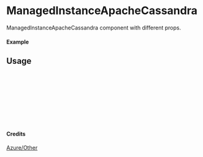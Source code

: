 
<Meta of={ManagedInstanceApacheCassandra} title="Azure/Other/ManagedInstanceApacheCassandra" />

# ManagedInstanceApacheCassandra

ManagedInstanceApacheCassandra component with different props.

#### Example

<Canvas of={ManagedInstanceApacheCassandra.Primary} />

## Usage

```ts
import { ManagedInstanceApacheCassandra } from "yadl-ui";

const Example = () => {
  return (
      <ManagedInstanceApacheCassandra />
  );
};

export default Example;
```

#### Credits
[Azure/Other](https://learn.microsoft.com/en-us/azure/architecture/icons/)
